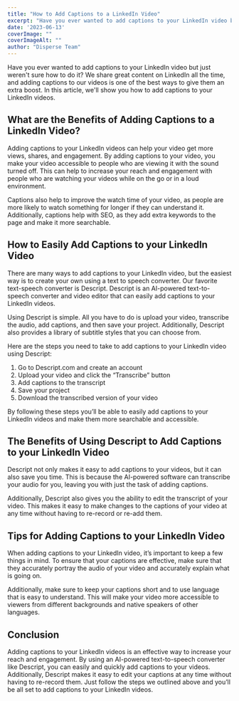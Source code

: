 ```yaml
---
title: "How to Add Captions to a LinkedIn Video"
excerpt: "Have you ever wanted to add captions to your LinkedIn video but just weren't sure how to do it? We share great content on LinkedIn all the time, and adding..."
date: '2023-06-13'
coverImage: ""  
coverImageAlt: ""
author: "Disperse Team"
---
```


Have you ever wanted to add captions to your LinkedIn video but just weren't sure how to do it? We share great content on LinkedIn all the time, and adding captions to our videos is one of the best ways to give them an extra boost. In this article, we'll show you how to add captions to your LinkedIn videos. 

## What are the Benefits of Adding Captions to a LinkedIn Video?

Adding captions to your LinkedIn videos can help your video get more views, shares, and engagement. By adding captions to your video, you make your video accessible to people who are viewing it with the sound turned off. This can help to increase your reach and engagement with people who are watching your videos while on the go or in a loud environment. 

Captions also help to improve the watch time of your video, as people are more likely to watch something for longer if they can understand it. Additionally, captions help with SEO, as they add extra keywords to the page and make it more searchable. 

## How to Easily Add Captions to your LinkedIn Video 

There are many ways to add captions to your LinkedIn video, but the easiest way is to create your own using a text to speech converter. Our favorite text-speech converter is Descript. Descript is an AI-powered text-to-speech converter and video editor that can easily add captions to your LinkedIn videos. 

Using Descript is simple. All you have to do is upload your video, transcribe the audio, add captions, and then save your project. Additionally, Descript also provides a library of subtitle styles that you can choose from. 

Here are the steps you need to take to add captions to your LinkedIn video using Descript:

1. Go to Descript.com and create an account
2. Upload your video and click the “Transcribe” button 
3. Add captions to the transcript
4. Save your project
5. Download the transcribed version of your video

By following these steps you’ll be able to easily add captions to your LinkedIn videos and make them more searchable and accessible. 

## The Benefits of Using Descript to Add Captions to your LinkedIn Video 

Descript not only makes it easy to add captions to your videos, but it can also save you time. This is because the AI-powered software can transcribe your audio for you, leaving you with just the task of adding captions. 

Additionally, Descript also gives you the ability to edit the transcript of your video. This makes it easy to make changes to the captions of your video at any time without having to re-record or re-add them. 

## Tips for Adding Captions to your LinkedIn Video 

When adding captions to your LinkedIn video, it’s important to keep a few things in mind. To ensure that your captions are effective, make sure that they accurately portray the audio of your video and accurately explain what is going on. 

Additionally, make sure to keep your captions short and to use language that is easy to understand. This will make your video more accessible to viewers from different backgrounds and native speakers of other languages. 

## Conclusion 

Adding captions to your LinkedIn videos is an effective way to increase your reach and engagement. By using an AI-powered text-to-speech converter like Descript, you can easily and quickly add captions to your videos. Additionally, Descript makes it easy to edit your captions at any time without having to re-record them. Just follow the steps we outlined above and you’ll be all set to add captions to your LinkedIn videos.